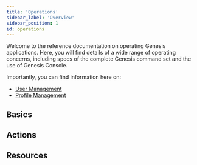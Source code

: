 ```yaml
---
title: 'Operations'
sidebar_label: 'Overview'
sidebar_position: 1
id: operations
---
```



Welcome to the reference documentation on operating Genesis applications. Here, you will find details of a wide range of operating concerns, including specs of the complete Genesis command set and the use of Genesis Console.

Importantly, you can find information here on:

- [User Management](../web/micro-front-ends/foundation-entity-management/#user-management)
- [Profile Management](../web/micro-front-ends/foundation-entity-management/#profile-management)

## Basics

<Grid container>
    <Grid item xs={12} md={6} sx={{padding: '1%'}}>
        <QuickCard heading="Server set-up" link="../operations/server-setup/host-preparation/" text="All the things you need to consider when you want to set up and install a host server for your applications.">
        </QuickCard>
    </Grid>
    <Grid item xs={12} md={6} sx={{padding: '1%'}}>
        <QuickCard heading="Clustering" link="../operations/clustering/overview/" text="Clustering, the primary node and disaster recovery.">
        </QuickCard>
    </Grid>
    <Grid item xs={12} md={6} sx={{padding: '1%'}}>
        <QuickCard heading="Containerisation" link="../operations/containerisation/introduction/" text="Running in a self-contained Docker container.">
        </QuickCard>
    </Grid>
    <Grid item xs={12} md={6} sx={{padding: '1%'}}>
        <QuickCard heading="Commands" link="../operations/commands/server-commands/" text="Function, parameters and use cases for each command.">
        </QuickCard>
    </Grid>
</Grid>

## Actions

<Grid container>
    <Grid item xs={12} md={6} sx={{padding: '1%'}}>
        <QuickCard heading="Testing" link="../operations/testing/component-testing/" text="Simple approaches to component and integration testing.">
        </QuickCard>
    </Grid>
    <Grid item xs={12} md={6} sx={{padding: '1%'}}>
        <QuickCard heading="Metrics" link="../operations/metrics/metrics" text="Genesis and JVM metrics, and the different APIs">
        </QuickCard>
    </Grid>
    <Grid item xs={12} md={6} sx={{padding: '1%'}}>
        <QuickCard heading="Update queue technology" link="../operations/update-queue/overview/" text="A choice of technology for the update queue.">
        </QuickCard>
    </Grid>
    <Grid item xs={12} md={6} sx={{padding: '1%'}}>
        <QuickCard heading="Change Data Capture" link="../operations/pipeline-setup/" text="If you are using Data Pipeline, ensure your database is correctly configured for Change Data Capture.">
        </QuickCard>
    </Grid>
</Grid>

## Resources

<Grid container>
    <Grid item xs={12} md={6} sx={{padding: '1%'}}>
        <QuickCard heading="Artifactory" link="../operations/artifactory/artifact-access/" text="Notes about accessing the Genesis artifacts and packages.">
        </QuickCard>
    </Grid>
    <Grid item xs={12} md={6} sx={{padding: '1%'}}>
        <QuickCard heading="Release notes" link="../operations/release-notes/oct-23/" text="Software releases covered by this version of the documentation.">
        </QuickCard>
    </Grid>
</Grid>


